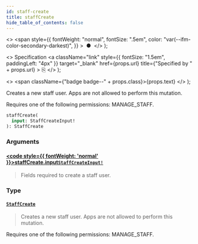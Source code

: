 ```yaml
---
id: staff-create
title: staffCreate
hide_table_of_contents: false
---
```


  <>
    <span
      style={{
        fontWeight: "normal",
        fontSize: ".5em",
        color: "var(--ifm-color-secondary-darkest)",
      }}
    >
      &nbsp;●&nbsp;
    </span>
  </>
);

  <>
    Specification
    <a
      className="link"
      style={{ fontSize: "1.5em", paddingLeft: "4px" }}
      target="\_blank"
      href={props.url}
      title={"Specified by " + props.url}
    >
      ⎘
    </a>
  </>
);

  <>
    <span className={"badge badge--" + props.class}>{props.text}</span>
  </>
);

Creates a new staff user. Apps are not allowed to perform this mutation.

Requires one of the following permissions: MANAGE_STAFF.

```graphql
staffCreate(
  input: StaffCreateInput!
): StaffCreate
```

### Arguments

#### [<code style={{ fontWeight: 'normal' }}>staffCreate.<b>input</b></code>](#)<Bullet />[`StaffCreateInput!`](../../../storefront/users/inputs/staff-create-input) <Badge class="secondary" text="non-null"/> <Badge class="secondary" text="input"/>

> Fields required to create a staff user.

### Type

#### [`StaffCreate`](../../../storefront/users/objects/staff-create) <Badge class="secondary" text="object"/>

> Creates a new staff user. Apps are not allowed to perform this mutation.

Requires one of the following permissions: MANAGE_STAFF.

>
